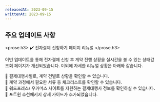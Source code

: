 ```yaml
---
releasedAt: 2023-09-15
writtenAt: 2023-09-15
---
```



## 주요 업데이트 사항

<prose.h3>
  ✔️ 전자결제 신청하기 페이지 리뉴얼
</prose.h3>

이번 업데이트를 통해 전자결제 신청 후 계약 진행 상황을 실시간을 볼 수 있는 상태값 조회 페이지가 개선되었습니다.
이외에 자세한 리뉴얼 상황은 아래와 같습니다.

📍 결제대행사별로, 계약 건별로 상황을 확인할 수 있습니다.\
📍 계약 과정에서 필요한 서류 등 체크리스트를 확인할 수 있습니다.\
📍 워드프레스/ 우커머스 사이트를 지원하는 결제대행사 정보를 확인하실 수 있습니다.\
📍 포트원 추천패키지 상세 가이드가 추가되었습니다.
